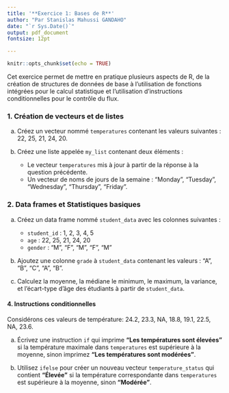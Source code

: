 ```yaml
---
title: '**Exercice 1: Bases de R**'
author: "Par Stanislas Mahussi GANDAHO"
date: "`r Sys.Date()`"
output: pdf_document
fontsize: 12pt

---
```


```r
knitr::opts_chunk$set(echo = TRUE)
```


Cet exercice permet de mettre en pratique plusieurs aspects de R, de la création de structures de données de base à l'utilisation de fonctions intégrées pour le calcul statistique et l'utilisation d'instructions conditionnelles pour le contrôle du flux.

### 1. Création de vecteurs et de listes

a) Créez un vecteur nommé `temperatures` contenant les valeurs suivantes : 22, 25, 21, 24, 20.    


d) Créez une liste appelée `my_list` contenant deux éléments :
   - Le vecteur `temperatures` mis à jour à partir de la réponse à la question précédente.
   - Un vecteur de noms de jours de la semaine : "Monday", "Tuesday", "Wednesday", "Thursday", "Friday".

### 2. Data frames et Statistiques basiques

a) Créez un data frame nommé `student_data` avec les colonnes suivantes :
   - `student_id` : 1, 2, 3, 4, 5
   - `age` : 22, 25, 21, 24, 20
   - `gender` : "M", "F", "M", "F", "M"

b) Ajoutez une colonne `grade` à `student_data` contenant les valeurs : "A", "B", "C", "A", "B".

c) Calculez la moyenne, la médiane le minimum, le maximum, la variance, et l'écart-type d'âge des étudiants à partir de `student_data`.


#### 4. Instructions conditionnelles

Considérons ces valeurs de température: 24.2, 23.3, NA, 18.8, 19.1, 22.5, NA, 23.6.  

a) Écrivez une instruction `if` qui imprime **"Les températures sont élevées"** si la température maximale dans `temperatures` est supérieure à la moyenne, sinon imprimez **"Les températures sont modérées"**.

b) Utilisez `ifelse` pour créer un nouveau vecteur `temperature_status` qui contient **"Élevée"** si la température correspondante dans `temperatures` est supérieure à la moyenne, sinon **"Modérée"**.  



